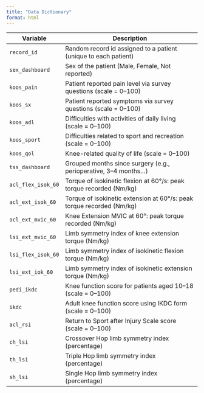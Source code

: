 ```yaml
---
title: "Data Dictionary"
format: html
---
```


| Variable             | Description                                                                                     |
|----------------------|-------------------------------------------------------------------------------------------------|
| `record_id`          | Random record id assigned to a patient (unique to each patient)                                 |
| `sex_dashboard`      | Sex of the patient (Male, Female, Not reported)                                                 |
| `koos_pain`          | Patient reported pain level via survey questions (scale = 0–100)                                |
| `koos_sx`            | Patient reported symptoms via survey questions (scale = 0–100)                                  |
| `koos_adl`           | Difficulties with activities of daily living (scale = 0–100)                                    |
| `koos_sport`         | Difficulties related to sport and recreation (scale = 0–100)                                    |
| `koos_qol`           | Knee-related quality of life (scale = 0–100)                                                    |
| `tss_dashboard`      | Grouped months since surgery (e.g., perioperative, 3–4 months...)                                |
| `acl_flex_isok_60`   | Torque of isokinetic flexion at 60°/s: peak torque recorded (Nm/kg)                             |
| `acl_ext_isok_60`    | Torque of isokinetic extension at 60°/s: peak torque recorded (Nm/kg)                           |
| `acl_ext_mvic_60`    | Knee Extension MVIC at 60°: peak torque recorded (Nm/kg)                                        |
| `lsi_ext_mvic_60`    | Limb symmetry index of knee extension torque (Nm/kg)                                            |
| `lsi_flex_isok_60`   | Limb symmetry index of isokinetic flexion torque (Nm/kg)                                        |
| `lsi_ext_iok_60`     | Limb symmetry index of isokinetic extension torque (Nm/kg)                                      |
| `pedi_ikdc`          | Knee function score for patients aged 10–18 (scale = 0–100)                                     |
| `ikdc`               | Adult knee function score using IKDC form (scale = 0–100)                                       |
| `acl_rsi`            | Return to Sport after Injury Scale score (scale = 0–100)                                        |
| `ch_lsi`             | Crossover Hop limb symmetry index (percentage)                                                  |
| `th_lsi`             | Triple Hop limb symmetry index (percentage)                                                     |
| `sh_lsi`             | Single Hop limb symmetry index (percentage)                                                     |

